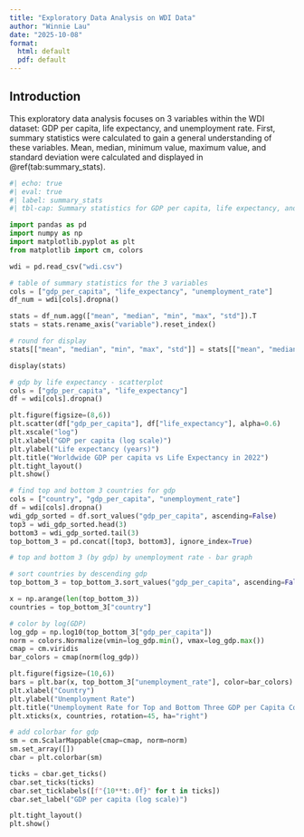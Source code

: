```yaml
---
title: "Exploratory Data Analysis on WDI Data"
author: "Winnie Lau"
date: "2025-10-08"
format:
  html: default
  pdf: default
---
```


## Introduction
This exploratory data analysis focuses on 3 variables within the WDI dataset: GDP per capita, life expectancy, and unemployment rate. First, summary statistics were calculated to gain a general understanding of these variables. Mean, median, minimum value, maximum value, and standard deviation were calculated and displayed in @ref(tab:summary_stats). 

```python
#| echo: true
#| eval: true
#| label: summary_stats
#| tbl-cap: Summary statistics for GDP per capita, life expectancy, and unemployment rate

import pandas as pd
import numpy as np
import matplotlib.pyplot as plt
from matplotlib import cm, colors

wdi = pd.read_csv("wdi.csv")

# table of summary statistics for the 3 variables
cols = ["gdp_per_capita", "life_expectancy", "unemployment_rate"]
df_num = wdi[cols].dropna()

stats = df_num.agg(["mean", "median", "min", "max", "std"]).T
stats = stats.rename_axis("variable").reset_index()

# round for display
stats[["mean", "median", "min", "max", "std"]] = stats[["mean", "median", "min", "max", "std"]].round(2)

display(stats)
```


```python

# gdp by life expectancy - scatterplot
cols = ["gdp_per_capita", "life_expectancy"]
df = wdi[cols].dropna()

plt.figure(figsize=(8,6))
plt.scatter(df["gdp_per_capita"], df["life_expectancy"], alpha=0.6)
plt.xscale("log")
plt.xlabel("GDP per capita (log scale)")
plt.ylabel("Life expectancy (years)")
plt.title("Worldwide GDP per capita vs Life Expectancy in 2022")
plt.tight_layout()
plt.show()

```


```python

# find top and bottom 3 countries for gdp
cols = ["country", "gdp_per_capita", "unemployment_rate"]
df = wdi[cols].dropna()
wdi_gdp_sorted = df.sort_values("gdp_per_capita", ascending=False)
top3 = wdi_gdp_sorted.head(3)
bottom3 = wdi_gdp_sorted.tail(3)
top_bottom_3 = pd.concat([top3, bottom3], ignore_index=True)

# top and bottom 3 (by gdp) by unemployment rate - bar graph

# sort countries by descending gdp
top_bottom_3 = top_bottom_3.sort_values("gdp_per_capita", ascending=False).reset_index(drop=True)

x = np.arange(len(top_bottom_3))
countries = top_bottom_3["country"]

# color by log(GDP)
log_gdp = np.log10(top_bottom_3["gdp_per_capita"])
norm = colors.Normalize(vmin=log_gdp.min(), vmax=log_gdp.max())
cmap = cm.viridis
bar_colors = cmap(norm(log_gdp))

plt.figure(figsize=(10,6))
bars = plt.bar(x, top_bottom_3["unemployment_rate"], color=bar_colors)
plt.xlabel("Country")
plt.ylabel("Unemployment Rate")
plt.title("Unemployment Rate for Top and Bottom Three GDP per Capita Countries")
plt.xticks(x, countries, rotation=45, ha="right")

# add colorbar for gdp
sm = cm.ScalarMappable(cmap=cmap, norm=norm)
sm.set_array([])
cbar = plt.colorbar(sm)

ticks = cbar.get_ticks()
cbar.set_ticks(ticks)
cbar.set_ticklabels([f"{10**t:.0f}" for t in ticks])
cbar.set_label("GDP per capita (log scale)")

plt.tight_layout()
plt.show()

```